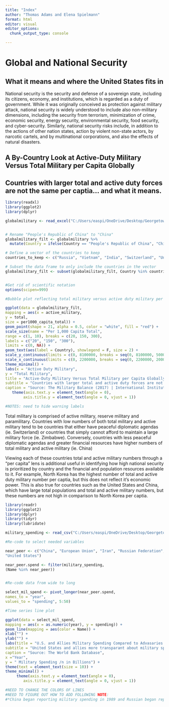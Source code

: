 ```yaml
---
title: "Index"
author: "Thomas Adams and Elena Spielmann"
format: html
editor: visual
editor_options: 
  chunk_output_type: console

---
```


# Global and National Security

## What it means and where the United States fits in

National security is the security and defense of a sovereign state, including its citizens, economy, and institutions, which is regarded as a duty of government. While it was originally conceived as protection against military attack, national security is widely understood to include also non-military dimensions, including the security from terrorism, minimization of crime, economic security, energy security, environmental security, food security, and cyber-security. Similarly, national security risks include, in addition to the actions of other nation states, action by violent non-state actors, by narcotic cartels, and by multinational corporations, and also the effects of natural disasters.

## A By-Country Look at Active-Duty Military Versus Total Military per Capita Globally

## Countries with larger total and active duty forces are not the same per captia... and what it means. 

```r

library(readxl)
library(ggplot2)
library(dplyr)

globalmilitary <- read_excel("C:/Users/easpi/OneDrive/Desktop/Georgetown MPP/MPP Spring 2023/Intro to Data Science/ppol670-assignments/assignment04/globalmilitary.xlsx")


# Rename "People's Republic of China" to "China"
globalmilitary_filt <- globalmilitary %>% 
  mutate(Country = ifelse(Country == "People's Republic of China", "China", Country))

# Define a vector of the countries to keep
countries_to_keep <- c("Russia", "Vietnam", "India", "Switzerland", "United States of America", "Iran", "China", "North Korea", "Ukraine", "Pakistan", "Thailand", "Cuba", "Brazil", "Zimbabwe")

# Subset the data frame to only include the countries in the vector
globalmilitary_filt <- subset(globalmilitary_filt, Country %in% countries_to_keep)


#Get rid of scientific notation
options(scipen=999)

#Bubble plot reflecting total military versus active duty military per capita.

ggplot(data = globalmilitary_filt,
mapping = aes(x = active_military,
y = total,
size = per1000_capita_total)) +
geom_point(shape = 21, alpha = 0.5, color = "white", fill = "red") +
scale_size(name = "Per 1,000 Capita Total",
range = c(1, 10), breaks = c(20, 150, 300),
labels = c("20", "150", "300"),
limits = c(0, NA)) +
geom_text(aes(label = Country), showlegend = F, size = 2) +
scale_y_continuous(limits = c(0, 8100000, breaks = seq(0, 8100000, 500000))) +
scale_x_continuous(limits = c(0, 2200000, breaks = seq(0, 2200000, 200000))) +
theme_minimal() +
labs(x = "Active Duty Military",
y = "Total Military", 
title = "Active-Duty Military Versus Total Military per Capita Globally",
subtitle = "Countries with larger total and active duty forces are not the same per captia.",
caption = "Source: The Military Balance (2017) | International Institute of Strategic Studies") +
   theme(axis.text.y = element_text(angle = 0),
        axis.title.y = element_text(angle = 0, vjust = 1))

#NOTES: need to hide warning labels

```

Total military is comprised of active military, reserve military and paramilitary. Countries with low numbers of both total military and active military tend to be countries that either have peaceful diplomatic agendas (ie. Switzerland) or countries that simply cannot afford to maintain a large military force (ie. Zimbabwe). Conversely, countries with less peaceful diplomatic agendas and greater financial resources have higher numbers of total military and active military (ie. China)

Viewing each of these countries total and active military numbers through a "per capita" lens is additional useful in identifying how high national security is prioritized by country and the financial and population resources available to it. For example, North Korea has the highest number of total and active duty military number per captia, but this does not reflect it's economic power. This is also true for countries such as the United States and China, which have large total populations and total and active military numbers, but these numbers are not high in comparison to North Korea per captia. 


```r

library(readr)
library(ggplot2)
library(dplyr)
library(tidyr)
library(lubridate)

military_spending <- read_csv("C:/Users/easpi/OneDrive/Desktop/Georgetown MPP/MPP Spring 2023/Intro to Data Science/ppol670-assignments/assignment04/military_spending.csv")

#Re-code to select needed variables

near_peer <- c("China", "European Union", "Iran", "Russian Federation",
"United States")

near_peer.spend <- filter(military_spending,
(Name %in% near_peer))


#Re-code data from wide to long

select_mil_spend <- pivot_longer(near_peer.spend,
names_to = "year",
values_to = "spending", 5:50)

#Time series line plot

ggplot(data = select_mil_spend,
mapping = aes(x = as.numeric(year), y = spending)) +
geom_line(mapping = aes(color = Name)) +
xlab("") +
ylab("") +
labs(title = "U.S. and Allies Military Spending Compared to Advasaries Military Spending Across Time",
subtitle = "United States and allies more transparant about military spending compared to near peer threats",
caption = "Source: The World Bank Database",
x ="Year",
y = " Military Spending /n in Billions") +
theme(text = element_text(size = 10)) +
theme_minimal() +
     theme(axis.text.y = element_text(angle = 0),
        axis.title.y = element_text(angle = 0, vjust = 1))

#NEED TO CHANGE THE COLORS OF LINES
#NEED TO FIGURE OUT HOW TO ADD FOLLOWING NOTE:
#*China began reporting military spending in 1989 and Russian began reporting in 1993. Both countries are likely still not fully transparent with current reported spending amounts.

```
